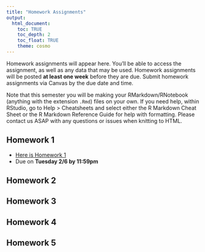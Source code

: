 ```yaml
---
title: "Homework Assignments"
output: 
  html_document:
    toc: TRUE
    toc_depth: 2
    toc_float: TRUE
    theme: cosmo
---
```


Homework assignments will appear here. You'll be able to access the assignment, as well as any data that may be used. Homework assignments will be posted **at least one week** before they are due. Submit homework assignments via Canvas by the due date and time.

Note that this semester you will be making your RMarkdown/RNotebook (anything with the extension `.Rmd`) files on your own. If you need help, within RStudio, go to Help > Cheatsheets and select either the R Markdown Cheat Sheet or the R Markdown Reference Guide for help with formatting. Please contact us ASAP with any questions or issues when knitting to HTML.

## Homework 1
- [Here is Homework 1](homework/homework1.html)
- Due on **Tuesday 2/6 by 11:59pm**


## Homework 2



## Homework 3



## Homework 4



## Homework 5


